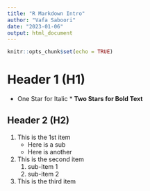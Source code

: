 ```yaml
---
title: "R Markdown Intro"
author: "Vafa Saboori"
date: "2023-01-06"
output: html_document
---
```


```r
knitr::opts_chunk$set(echo = TRUE)
```

# Header 1 (H1)
* One Star for Italic *
** Two Stars for Bold Text **

## Header 2 (H2)

1. This is the 1st item
    - Here is a sub
    - Here is another
1. This is the second item
    1. sub-item 1
    1. sub-item 2
1. This is the third item
<!-- Maybe you want to reorder your list, therefore 1. for all items -->



